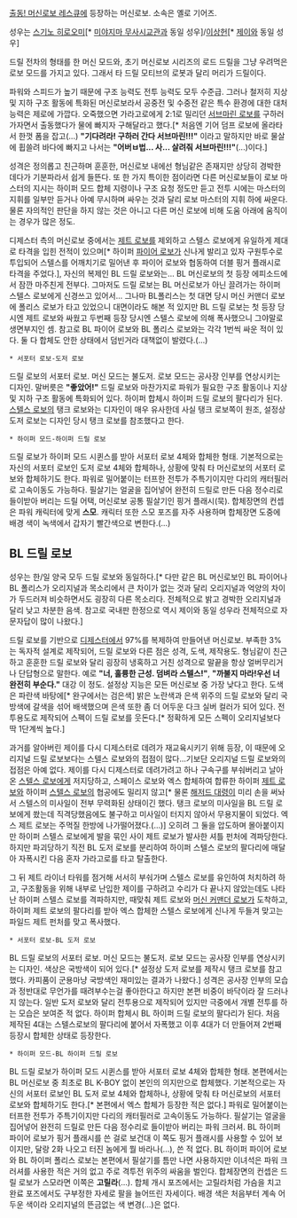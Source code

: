 [[출동! 머신로보 레스큐]]에 등장하는 머신로보. 소속은 옐로 기어즈.

{{{#!html
<iframe width="420" height="315" src="https://www.youtube.com/embed/gL0QUnzytAg" frameborder="0" allowfullscreen></iframe>
}}}

성우는 [[스기노 히로오미]][* [[미야지마 무사시]]교관과 동일 성우]/[[이상헌]][* [[제이]]와 동일 성우]

드릴 전차의 형태를 한 머신 모드와, 초기 머신로보 시리즈의 로드 드릴을 그냥 우려먹은 로보 모드를 가지고 있다. 그래서 타 드릴 모티브의 로봇과 달리 머리가 드릴이다.

파워와 스피드가 높기 때문에 구조 능력도 전투 능력도 모두 수준급. 그러나 철저히 지상 및 지하 구조 활동에 특화된 머신로보라서 공중전 및 수중전 같은 특수 환경에 대한 대처 능력은 제로에 가깝다. 오죽했으면 가라고로에게 2:1로 밀리던 [[서브마린 로보]]를 구하러 가자면서 출동했다가 물에 빠지자 구해달라고 했다.[* 처음엔 기어 덤프 로보에 올라타서 한껏 폼을 잡고(...) '''"기다려라! 구하러 간다 서브마린!!!"''' 이라고 말하지만 바로 물살에 휩쓸려 바다에 빠지고 나서는 '''"어버ㅂ법... 사... 살려줘 서브마린!!!"'''(...)이다.]

성격은 정의롭고 친근하며 훈훈한, 머신로보 내에선 형님같은 존재지만 상당히 경박한 데다가 기분파라서 쉽게 들뜬다. 또 한 가지 특이한 점이라면 다른 머신로보들이 로보 마스터의 지시는 하이퍼 모드 합체 지령이나 구조 요청 정도만 듣고 전투 시에는 마스터의 지휘를 일부만 듣거나 아예 무시하며 싸우는 것과 달리 로보 마스터의 지휘 하에 싸운다. 물론 자의적인 판단을 하지 않는 것은 아니고 다른 머신 로보에 비해 도움 아래에 움직이는 경우가 많은 정도.

디제스터 측의 머신로보 중에서는 [[제트 로보]]를 제외하고 스텔스 로보에게 유일하게 제대로 타격을 입힌 전적이 있으며[* 하이퍼 [[파이어 로보]]가 신나게 발리고 있자 구원투수로 투입되어 스텔스를 어깨치기로 밀어낸 후 파이어 로보와 협동하여 더블 핑거 플래시로 타격을 주었다.], 자신의 복제인 BL 드릴 로보와는... BL 머신로보의 첫 등장 에피소드에서 잠깐 마주친게 전부다. 그마저도 드릴 로보는 BL 머신로보가 아닌 끌려가는 하이퍼 스텔스 로보에게 신경쓰고 있어서... 그나마 BL폴리스는 첫 대면 당시 머신 커맨더 로보에 폴리스 로보가 타고 있었으니 대면이라도 해본 적 있지만 BL 드릴 로보는 첫 등장 당시엔 제트 로보와 싸웠고 두번째 등장 당시엔 스텔스 로보에 의해 폭사했으니 그야말로 생면부지인 셈. 참고로 BL 파이어 로보와 BL 폴리스 로보와는 각각 1번씩 싸운 적이 있다. 둘 다 합체도 안한 상태에서 덤빈거라 대책없이 발렸다.(...)

 * 서포터 로보-도저 로보

드릴 로보의 서포터 로보. 머신 모드는 불도저. 로보 모드는 공사장 인부를 연상시키는 디자인. 말버릇은 '''"좋았어!"''' 드릴 로보와 마찬가지로 파워가 필요한 구조 활동이나 지상 및 지하 구조 활동에 특화되어 있다. 하이퍼 합체시 하이퍼 드릴 로보의 팔다리가 된다. [[스텔스 로보]]의 탱크 로보와는 디자인이 매우 유사한데 사실 탱크 로보쪽이 원조, 설정상 도저 로보는 디자인 당시 탱크 로보를 참조했다고 한다.

 * 하이퍼 모드-하이퍼 드릴 로보
{{{#!html
<iframe width="420" height="315" src="https://www.youtube.com/embed/_xkVUFVSnME" frameborder="0" allowfullscreen></iframe>
}}}

드릴 로보가 하이퍼 모드 시퀸스를 받아 서포터 로보 4체와 합체한 형태. 기본적으로는 자신의 서포터 로보인 도저 로보 4체와 합체하나, 상황에 맞춰 타 머신로보의 서포터 로보와 합체하기도 한다. 파워로 밀어붙이는 터프한 전투가 주특기이지만 다리의 캐터필러로 고속이동도 가능하다. 필살기는 얼굴을 집어넣어 완전히 드릴로 만든 다음 정수리로 들이받아 버리는 드릴 어택, 머신로보 공통 필살기인 핑거 플래시(묵).
합체장면의 컨셉은 파워 캐릭터에 맞게 '''스모'''. 캐릭터 또한 스모 포즈를 자주 사용하며 합체장면 도중에 배경 색이 녹색에서 갑자기 빨간색으로 변한다.(...)
== BL 드릴 로보 ==
성우는 한/일 양국 모두 드릴 로보와 동일하다.[* 다만 같은 BL 머신로보인 BL 파이어나 BL 폴리스가 오리지널과 목소리에서 큰 차이가 없는 것과 달리 오리지널과 억양의 차이가 두드러져 비슷하면서도 굉장히 다른 목소리다. 전체적으로 밝고 경박한 오리지널과 달리 낮고 차분한 음색. 참고로 국내판 한정으로 역시 제이와 동일 성우라 전체적으로 자문자답이 많이 나왔다.]

드릴 로보를 기반으로 [[디제스터]]에서 97%를 복제하여 만들어낸 머신로보. 부족한 3%는 독자적 설계로 제작되어, 드릴 로보와 다른 점은 성격, 도색, 제작용도. 형님같이 친근하고 훈훈한 드릴 로보와 달리 굉장히 냉혹하고 거친 성격으로 말끝을 항상 얼버무리거나 단답형으로 말한다. 예로 '''"너, 훌륭한 근성. 덤벼라 스텔스!"''', '''"까불지 마라!우선 너 완전히 부순다."''' 대강 이 정도. 설정상 지능은 모든 머신로보 중 가장 낮다고 한다. 도색은 파란색 바탕에[* 완구에서는 검은색] 밝은 노란색과 은색 위주의 드릴 로보와 달리 국방색에 갈색을 섞어 배색했으며 은색 또한 좀 더 어두운 다크 실버 컬러가 되어 있다. 전투용도로 제작되어 스펙이 드릴 로보를 웃돈다.[* 정확하게 모든 스펙이 오리지널보다 딱 1단계씩 높다.]

과거를 알아버린 제이를 다시 디제스터로 데려가 재교육시키기 위해 등장, 이 때문에 오리지널 드릴 로보보다는 스텔스 로보와의 접점이 많다...기보단 오리지널 드릴 로보와의 접점은 아예 없다. 제이를 다시 디제스터로 데려가려고 하나 구속구를 부숴버리고 날아온 [[스텔스 로보]]에게 저지당하고, 스페이스 로보와 엑스 합체하여 합류한 하이퍼 [[제트 로보]]와 하이퍼 [[스텔스 로보]]의 협공에도 밀리지 않고[* 물론 [[해저드 대령]]이 미리 손을 써놔서 스텔스의 미사일이 전부 무력화된 상태이긴 했다. 탱크 로보의 미사일을 BL 드릴 로보에게 쐈는데 직격당했음에도 불구하고 미사일이 터지지 않아서 무용지물이 되었다. 엑스 제트 로보는 주먹질 한방에 나가떨어졌다.(...)] 오히려 그 둘을 압도하며 몰아붙이지만 하이퍼 스텔스 로보에게 발을 묶인 사이 제트 로보가 발사한 셔틀 펀처에 격파당한다. 하지만 파괴당하기 직전 BL 도저 로보를 분리하여 하이퍼 스텔스 로보의 팔다리에 매달아 자폭시킨 다음 혼자 가라고로를 타고 탈출한다.

그 뒤 제트 라이너 타워를 점거해 서서히 부숴가며 스텔스 로보를 유인하여 처치하려 하고, 구조활동을 위해 내부로 난입한 제이를 구하려고 수리가 다 끝나지 않았는데도 나타난 하이퍼 스텔스 로보를 격파하지만, 때맞춰 제트 로보와 [[머신 커맨더 로보]]가 도착하고, 하이퍼 제트 로보의 팔다리를 받아 엑스 합체한 스텔스 로보에게 신나게 두들겨 맞고는 파일드 제트 펀처를 맞고 폭사했다.

 * 서포터 로보-BL 도저 로보

BL 드릴 로보의 서포터 로보. 머신 모드는 불도저. 로보 모드는 공사장 인부를 연상시키는 디자인. 색상은 국방색이 되어 있다.[* 설정상 도저 로보를 제작시 탱크 로보를 참고했다. 카피품이 군용마냥 국방색인 재미있는 결과가 나왔다.] 성격은 공사장 인부의 모습과 정반대로 무언가를 때려부수는걸 좋아한다고 하지만 본편 비중이 바닥이라 잘 드러나지 않는다. 일반 도저 로보와 달리 전투용으로 제작되어 있지만 극중에서 개별 전투를 하는 모습은 보여준 적 없다. 하이퍼 합체시 BL 하이퍼 드릴 로보의 팔다리가 된다. 처음 제작된 4대는 스텔스로보의 팔다리에 붙어서 자폭했고 이후 4대가 더 만들어져 2번째 등장시 합체한 상태로 등장한다.

 * 하이퍼 모드-BL 하이퍼 드릴 로보
{{{#!html
<iframe width="420" height="315" src="https://www.youtube.com/embed/64lvDRw_X64" frameborder="0" allowfullscreen></iframe>
}}}

BL 드릴 로보가 하이퍼 모드 시퀸스를 받아 서포터 로보 4체와 합체한 형태. 본편에서는 BL 머신로보 중 최초로 BL K-BOY 없이 본인의 의지만으로 합체했다. 기본적으로는 자신의 서포터 로보인 BL 도저 로보 4체와 합체하나, 상황에 맞춰 타 머신로보의 서포터 로보와 합체하기도 한다.[* 본편에서 엑스 합체가 등장한 적은 없다.] 파워로 밀어붙이는 터프한 전투가 주특기이지만 다리의 캐터필러로 고속이동도 가능하다. 필살기는 얼굴을 집어넣어 완전히 드릴로 만든 다음 정수리로 들이받아 버리는 파워 크러셔. BL 하이퍼 파이어 로보가 핑거 플래시를 쓴 걸로 보건대 이 쪽도 핑거 플래시를 사용할 수 있어 보이지만, 달랑 2화 나오고 터진 놈에게 뭘 바라나(...), 쓴 적 없다.
BL 하이퍼 파이어 로보와 BL 하이퍼 폴리스 로보는 본편에서 필살기를 틈만 나면 사용하지만 이녀석은 파워 크러셔를 사용한 적은 거의 없고 주로 격투전 위주의 싸움을 벌인다.
합체장면의 컨셉은 드릴 로보가 스모라면 이쪽은 '''고릴라'''(...). 합체 개시 포즈에서는 고릴라처럼 가슴을 치고 완료 포즈에서도 구부정한 자세로 팔을 늘어뜨린 자세이다. 배경 색은 처음부터 계속 어두운 색이라 오리지널의 뜬금없는 색 변경(...)은 없다.
